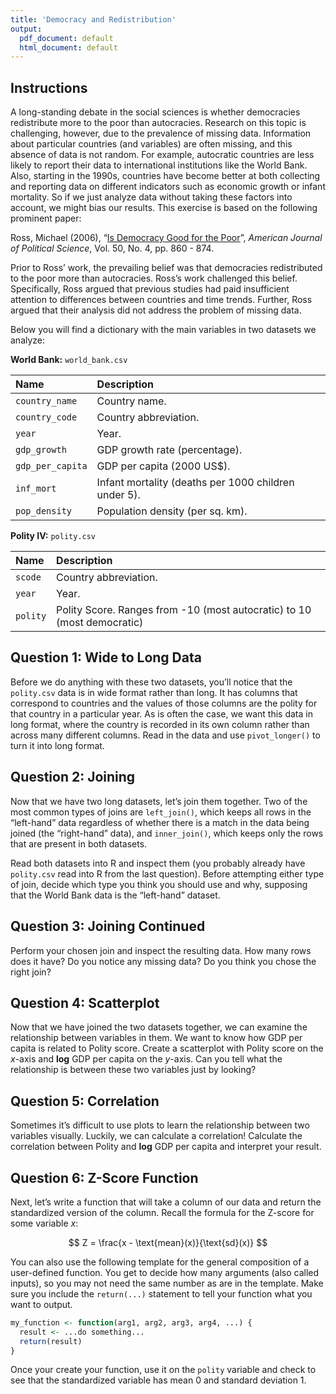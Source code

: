 ```yaml
---
title: 'Democracy and Redistribution'
output:
  pdf_document: default
  html_document: default
---
```


<style type="text/css">
    ol { list-style-type: lower-alpha; }
</style>

## Instructions 

A long-standing debate in the social sciences is whether democracies redistribute more to the poor than autocracies.  Research on this topic is challenging, however, due to the prevalence of missing data. Information about particular countries (and variables) are often missing, and this absence of data is not random. For example, autocratic countries are less likely to report their data to international institutions like the World Bank. Also, starting in the 1990s, countries have become better at both collecting and reporting data on different indicators such as economic growth or infant mortality. So if we just analyze data without taking these factors into account, we might bias our results. This exercise is based on the following prominent paper:

Ross, Michael (2006), "[Is Democracy Good for the Poor](https://doi.org/10.1111/j.1540-5907.2006.00220.x)", *American Journal of Political Science*, Vol. 50, No. 4, pp. 860 - 874.  

Prior to Ross' work, the prevailing belief was that democracies redistributed to the poor more than autocracies.  Ross's work challenged this belief. Specifically, Ross argued that previous studies had paid insufficient attention to differences between countries and time trends. Further, Ross argued that their analysis did not address the problem of missing data.

Below you will find a dictionary with the main variables in two datasets we analyze:

**World Bank:** `world_bank.csv`

Name                 Description
-------------------  --------------------------------------------------------
`country_name`        Country name.
`country_code`        Country abbreviation.
`year`                Year.
`gdp_growth`          GDP growth rate (percentage).      
`gdp_per_capita`      GDP per capita (2000 US$).
`inf_mort`            Infant mortality (deaths per 1000 children under 5).
`pop_density`         Population density (per sq. km).

**Polity IV:** `polity.csv`

Name                 Description
-------------------  ---------------------------------------------------------
`scode`               Country abbreviation.
`year`                Year.
`polity`              Polity Score. Ranges from -10 (most autocratic) to 10 (most democratic)


## Question 1: Wide to Long Data

Before we do anything with these two datasets, you'll notice that the `polity.csv` data is in wide format rather than long. It has columns that correspond to countries and the values of those columns are the polity for that country in a particular year. As is often the case, we want this data in long format, where the country is recorded in its own column rather than across many different columns. Read in the data and use `pivot_longer()` to turn it into long format.







## Question 2: Joining

Now that we have two long datasets, let's join them together. Two of the most common types of joins are `left_join()`, which keeps all rows in the "left-hand" data regardless of whether there is a match in the data being joined (the "right-hand" data), and `inner_join()`, which keeps only the rows that are present in both datasets. 

Read both datasets into R and inspect them (you probably already have `polity.csv` read into R from the last question). Before attempting either type of join, decide which type you think you should use and why, supposing that the World Bank data is the "left-hand" dataset.



## Question 3: Joining Continued

Perform your chosen join and inspect the resulting data. How many rows does it have? Do you notice any missing data? Do you think you chose the right join?







## Question 4: Scatterplot

Now that we have joined the two datasets together, we can examine the relationship between variables in them. We want to know how GDP per capita is related to Polity score. Create a scatterplot with Polity score on the $x$-axis and **log** GDP per capita on the $y$-axis. Can you tell what the relationship is between these two variables just by looking?






## Question 5: Correlation

Sometimes it's difficult to use plots to learn the relationship between two variables visually. Luckily, we can calculate a correlation! Calculate the correlation between Polity and **log** GDP per capita and interpret your result. 







## Question 6: Z-Score Function

Next, let's write a function that will take a column of our data and return the standardized version of the column. Recall the formula for the Z-score for some variable $x$:

$$
Z = \frac{x - \text{mean}(x)}{\text{sd}(x)}
$$

You can also use the following template for the general composition of a user-defined function. You get to decide how many arguments (also called inputs), so you may not need the same number as are in the template. Make sure you include the `return(...)` statement to tell your function what you want to output.

```r

my_function <- function(arg1, arg2, arg3, arg4, ...) {
  result <- ...do something...
  return(result)
}

```

Once your create your function, use it on the `polity` variable and check to see that the standardized variable has mean 0 and standard deviation 1.










